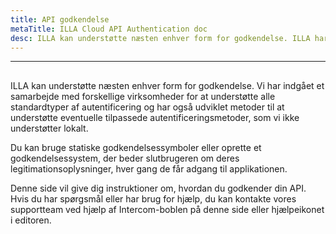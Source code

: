 ```yaml
---
title: API godkendelse
metaTitle: ILLA Cloud API Authentication doc
desc: ILLA kan understøtte næsten enhver form for godkendelse. ILLA har indgået et samarbejde med forskellige virksomheder for at understøtte alle standardtyper af autentificering og har også udviklet metoder til at understøtte eventuelle tilpassede autentificeringsmetoder, som vi ikke understøtter lokalt.
---
```


* * *

## <Heading hidden>API godkendelse</Heading>

ILLA kan understøtte næsten enhver form for godkendelse. Vi har indgået et samarbejde med forskellige virksomheder for at understøtte alle standardtyper af autentificering og har også udviklet metoder til at understøtte eventuelle tilpassede autentificeringsmetoder, som vi ikke understøtter lokalt.

Du kan bruge statiske godkendelsessymboler eller oprette et godkendelsessystem, der beder slutbrugeren om deres legitimationsoplysninger, hver gang de får adgang til applikationen.

Denne side vil give dig instruktioner om, hvordan du godkender din API. Hvis du har spørgsmål eller har brug for hjælp, du kan kontakte vores supportteam ved hjælp af Intercom-boblen på denne side eller hjælpeikonet i editoren.
